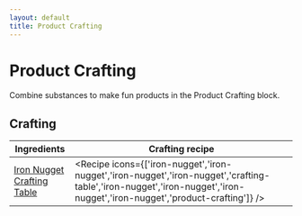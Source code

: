 ```yaml
---
layout: default
title: Product Crafting
---
```



Product Crafting
===================

Combine substances to make fun products in the Product Crafting block.

## Crafting

| Ingredients | Crafting recipe |
| ----------- | --------------- |
| [Iron Nugget](https://minecraft.wiki/w/Iron_Nugget)<br/>[Crafting Table](https://minecraft.wiki/w/Crafting_Table) | <Recipe icons={['iron-nugget','iron-nugget','iron-nugget','iron-nugget','crafting-table','iron-nugget','iron-nugget','iron-nugget','iron-nugget','product-crafting']} /> |
